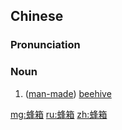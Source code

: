 ==Chinese==
{{zh-forms}}

===Pronunciation===
{{zh-pron
|m=fēngxiāng
|c=fung1 soeng1
|mn=phang-siuⁿ
|cat=n
}}

===Noun===
{{zh-noun}}

# ([[man-made]]) [[beehive]]

[[mg:蜂箱]]
[[ru:蜂箱]]
[[zh:蜂箱]]